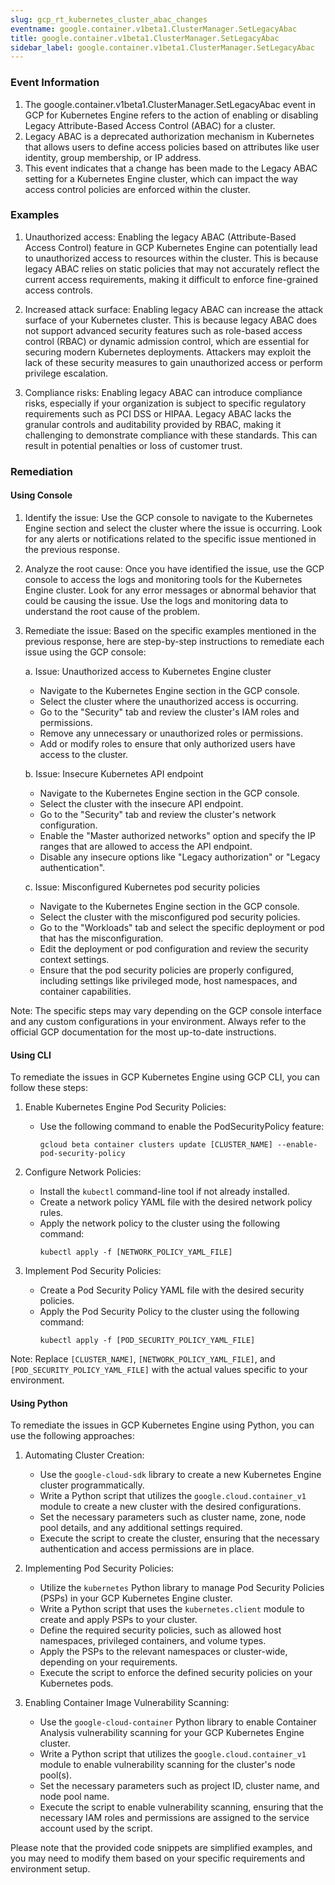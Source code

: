 ```yaml
--- 
slug: gcp_rt_kubernetes_cluster_abac_changes
eventname: google.container.v1beta1.ClusterManager.SetLegacyAbac
title: google.container.v1beta1.ClusterManager.SetLegacyAbac
sidebar_label: google.container.v1beta1.ClusterManager.SetLegacyAbac
---
```

                       
### Event Information

1. The google.container.v1beta1.ClusterManager.SetLegacyAbac event in GCP for Kubernetes Engine refers to the action of enabling or disabling Legacy Attribute-Based Access Control (ABAC) for a cluster.
2. Legacy ABAC is a deprecated authorization mechanism in Kubernetes that allows users to define access policies based on attributes like user identity, group membership, or IP address.
3. This event indicates that a change has been made to the Legacy ABAC setting for a Kubernetes Engine cluster, which can impact the way access control policies are enforced within the cluster.


### Examples

1. Unauthorized access: Enabling the legacy ABAC (Attribute-Based Access Control) feature in GCP Kubernetes Engine can potentially lead to unauthorized access to resources within the cluster. This is because legacy ABAC relies on static policies that may not accurately reflect the current access requirements, making it difficult to enforce fine-grained access controls.

2. Increased attack surface: Enabling legacy ABAC can increase the attack surface of your Kubernetes cluster. This is because legacy ABAC does not support advanced security features such as role-based access control (RBAC) or dynamic admission control, which are essential for securing modern Kubernetes deployments. Attackers may exploit the lack of these security measures to gain unauthorized access or perform privilege escalation.

3. Compliance risks: Enabling legacy ABAC can introduce compliance risks, especially if your organization is subject to specific regulatory requirements such as PCI DSS or HIPAA. Legacy ABAC lacks the granular controls and auditability provided by RBAC, making it challenging to demonstrate compliance with these standards. This can result in potential penalties or loss of customer trust.

### Remediation

#### Using Console

1. Identify the issue: Use the GCP console to navigate to the Kubernetes Engine section and select the cluster where the issue is occurring. Look for any alerts or notifications related to the specific issue mentioned in the previous response.

2. Analyze the root cause: Once you have identified the issue, use the GCP console to access the logs and monitoring tools for the Kubernetes Engine cluster. Look for any error messages or abnormal behavior that could be causing the issue. Use the logs and monitoring data to understand the root cause of the problem.

3. Remediate the issue: Based on the specific examples mentioned in the previous response, here are step-by-step instructions to remediate each issue using the GCP console:

   a. Issue: Unauthorized access to Kubernetes Engine cluster
      - Navigate to the Kubernetes Engine section in the GCP console.
      - Select the cluster where the unauthorized access is occurring.
      - Go to the "Security" tab and review the cluster's IAM roles and permissions.
      - Remove any unnecessary or unauthorized roles or permissions.
      - Add or modify roles to ensure that only authorized users have access to the cluster.

   b. Issue: Insecure Kubernetes API endpoint
      - Navigate to the Kubernetes Engine section in the GCP console.
      - Select the cluster with the insecure API endpoint.
      - Go to the "Security" tab and review the cluster's network configuration.
      - Enable the "Master authorized networks" option and specify the IP ranges that are allowed to access the API endpoint.
      - Disable any insecure options like "Legacy authorization" or "Legacy authentication".

   c. Issue: Misconfigured Kubernetes pod security policies
      - Navigate to the Kubernetes Engine section in the GCP console.
      - Select the cluster with the misconfigured pod security policies.
      - Go to the "Workloads" tab and select the specific deployment or pod that has the misconfiguration.
      - Edit the deployment or pod configuration and review the security context settings.
      - Ensure that the pod security policies are properly configured, including settings like privileged mode, host namespaces, and container capabilities.

Note: The specific steps may vary depending on the GCP console interface and any custom configurations in your environment. Always refer to the official GCP documentation for the most up-to-date instructions.

#### Using CLI

To remediate the issues in GCP Kubernetes Engine using GCP CLI, you can follow these steps:

1. Enable Kubernetes Engine Pod Security Policies:
   - Use the following command to enable the PodSecurityPolicy feature:
     ```
     gcloud beta container clusters update [CLUSTER_NAME] --enable-pod-security-policy
     ```

2. Configure Network Policies:
   - Install the `kubectl` command-line tool if not already installed.
   - Create a network policy YAML file with the desired network policy rules.
   - Apply the network policy to the cluster using the following command:
     ```
     kubectl apply -f [NETWORK_POLICY_YAML_FILE]
     ```

3. Implement Pod Security Policies:
   - Create a Pod Security Policy YAML file with the desired security policies.
   - Apply the Pod Security Policy to the cluster using the following command:
     ```
     kubectl apply -f [POD_SECURITY_POLICY_YAML_FILE]
     ```

Note: Replace `[CLUSTER_NAME]`, `[NETWORK_POLICY_YAML_FILE]`, and `[POD_SECURITY_POLICY_YAML_FILE]` with the actual values specific to your environment.

#### Using Python

To remediate the issues in GCP Kubernetes Engine using Python, you can use the following approaches:

1. Automating Cluster Creation:
   - Use the `google-cloud-sdk` library to create a new Kubernetes Engine cluster programmatically.
   - Write a Python script that utilizes the `google.cloud.container_v1` module to create a new cluster with the desired configurations.
   - Set the necessary parameters such as cluster name, zone, node pool details, and any additional settings required.
   - Execute the script to create the cluster, ensuring that the necessary authentication and access permissions are in place.

2. Implementing Pod Security Policies:
   - Utilize the `kubernetes` Python library to manage Pod Security Policies (PSPs) in your GCP Kubernetes Engine cluster.
   - Write a Python script that uses the `kubernetes.client` module to create and apply PSPs to your cluster.
   - Define the required security policies, such as allowed host namespaces, privileged containers, and volume types.
   - Apply the PSPs to the relevant namespaces or cluster-wide, depending on your requirements.
   - Execute the script to enforce the defined security policies on your Kubernetes pods.

3. Enabling Container Image Vulnerability Scanning:
   - Use the `google-cloud-container` Python library to enable Container Analysis vulnerability scanning for your GCP Kubernetes Engine cluster.
   - Write a Python script that utilizes the `google.cloud.container_v1` module to enable vulnerability scanning for the cluster's node pool(s).
   - Set the necessary parameters such as project ID, cluster name, and node pool name.
   - Execute the script to enable vulnerability scanning, ensuring that the necessary IAM roles and permissions are assigned to the service account used by the script.

Please note that the provided code snippets are simplified examples, and you may need to modify them based on your specific requirements and environment setup.


 